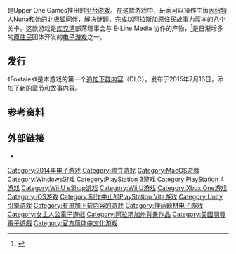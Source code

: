 
{{NoteTA
| G1 = Games
}}
{{Infobox video game
| title = 永不孤单
| image = Image:Never Alone Box Art.jpg
| developer = Upper One Games
| publisher = E-Line Media
| director = Sean Vesce
| producer = Matt Swanson
| designer = Grant Roberts
| programmer = David Koenig
| artist = Dima Veryovka
| writer = Ishamel Angaluuk Hope
| composer = 
| engine = [[Unity_(游戏引擎)|Unity]]
| platforms = {{spml|[[Linux|Linux]]|[[Microsoft_Windows|Microsoft Windows]]|[[OS_X|OS X]]|[[PlayStation_3|PlayStation 3]]|[[PlayStation_4|PlayStation 4]]|[[Wii_U|Wii U]]|[[Xbox_One|Xbox One]]|[[iOS|iOS]]|[[Android|Android]]}}
| released = '''Microsoft Windows'''{{vgr|WW|November 18, 2014}}'''PlayStation 4'''{{vgrelease new|NA|November 18, 2014|EU|November 26, 2014<ref>{{cite web |last=Gera |first=Emily |date=November 19, 2014 |url=http://www.polygon.com/2014/11/19/7245823/never-alone-delayed-in-europe-ps4 |title=''Never Alone'' is delayed on PS4 in Europe |publisher=[[Polygon_(website)|Polygon]] |accessdate=November 19, 2014 |archive-date=2016-09-03 |archive-url=https://web.archive.org/web/20160903232912/http://www.polygon.com/2014/11/19/7245823/never-alone-delayed-in-europe-ps4 |dead-url=no }}</ref>|JP|December 11, 2014|CN|March 31, 2016}}'''Xbox One'''{{vgr|WW|November 19, 2014}}'''OS X'''{{vgr|WW|February 26, 2015}}'''Wii U'''{{vgrelease new|NA|June 25, 2015|EU|July 9, 2015}}'''PlayStation 3'''{{vgrelease new|EU|December 22, 2015|NA|December 23, 2015<ref>{{cite web|date=December 23, 2015|url=https://store.playstation.com/#!/en-us/games/never-alone-(kisima-ingitchuna)/cid=UP2159-NPUB31769_00-NEVERALONEPS3000|title=Never Alone (Kisima Ingitchuna) on PS3 - PlayStation®Store US|accessdate=January 15, 2016|archive-date=2016-05-12|archive-url=https://web.archive.org/web/20160512225848/https://store.playstation.com/#!/en-us/games/never-alone-(kisima-ingitchuna)/cid=UP2159-NPUB31769_00-NEVERALONEPS3000|dead-url=no}}</ref>}}'''Linux'''<br />{{vgr|WW|December 23, 2015}}'''iOS'''<br />{{vgr|WW|June 2, 2016}}'''Android'''<br />{{vgr|WW|June 22, 2016}}
| genre = [[平台游戏|益智平台遊戲]]
| modes = [[单人电子游戏|单人]]、[[多人电子游戏|多人]]
}}

{{vgname|永不孤单|en=Never Alone|ik=Kisima Inŋitchuŋa}}是Upper One Games推出的[[平台游戏|平台游戏]]。在这款游戏中，玩家可以操作主角[[因纽特人|因纽特人]]Nuna和她的[[北极狐|北极狐]]同伴，解决谜题，完成以阿拉斯加原住民故事为蓝本的八个关卡。这款游戏是[[库克湾|库克湾]]部落理事会与 E-Line Media 协作的产物，<ref>{{cite news|url=http://www.theguardian.com/technology/2014/sep/29/never-alone-alaskas-indigenous-game-never-alone-teaches-cooperation-through-stories|title=Alaska's indigenous game Never Alone teaches co-operation through stories|first=Hannah Jane|last=Parkinson|date=September 29, 2014|newspaper=The Guardian|access-date=July 1, 2016|archive-date=2016-02-16|archive-url=https://web.archive.org/web/20160216174622/http://www.theguardian.com/technology/2014/sep/29/never-alone-alaskas-indigenous-game-never-alone-teaches-cooperation-through-stories|dead-url=no}}</ref>是日渐增多的[[原住民|原住民]]团体开发的[[电子游戏|电子游戏]]之一。

== 发行 ==

《Foxtales》是本游戏的第一个[[追加下载内容|追加下载内容]]（DLC），发布于2015年7月16日，添加了新的章节和故事内容。

== 参考资料 ==
{{Reflist}}

== 外部链接 ==

* {{official website|http://neveralonegame.com/}}

{{Portal bar|电子游戏|border=yes}}

{{DEFAULTSORT:Never Alone}}
[[Category:2014年电子游戏|Category:2014年电子游戏]]
[[Category:独立游戏|Category:独立游戏]]
[[Category:MacOS遊戲|Category:MacOS遊戲]]
[[Category:Windows游戏|Category:Windows游戏]]
[[Category:PlayStation_3游戏|Category:PlayStation 3游戏]]
[[Category:PlayStation_4游戏|Category:PlayStation 4游戏]]
[[Category:Wii_U_eShop游戏|Category:Wii U eShop游戏]]
[[Category:Wii_U游戏|Category:Wii U游戏]]
[[Category:Xbox_One游戏|Category:Xbox One游戏]]
[[Category:iOS游戏|Category:iOS游戏]]
[[Category:制作中止的PlayStation_Vita游戏|Category:制作中止的PlayStation Vita游戏]]
[[Category:Unity引擎游戏|Category:Unity引擎游戏]]
[[Category:有追加下载内容的游戏|Category:有追加下载内容的游戏]]
[[Category:神话题材电子游戏|Category:神话题材电子游戏]]
[[Category:女主人公電子遊戲|Category:女主人公電子遊戲]]
[[Category:阿拉斯加州背景作品|Category:阿拉斯加州背景作品]]
[[Category:美國開發電子遊戲|Category:美國開發電子遊戲]]
[[Category:官方简体中文化游戏|Category:官方简体中文化游戏]]